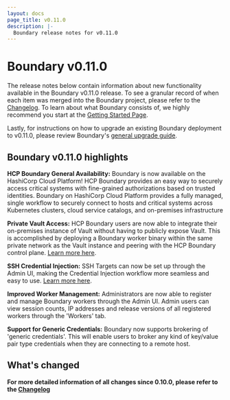 ```yaml
---
layout: docs
page_title: v0.11.0
description: |-
  Boundary release notes for v0.11.0
---
```


# Boundary v0.11.0

The release notes below contain information about new functionality available in the Boundary v0.11.0 release. To see a granular record of when each item was
merged into the Boundary project, please refer to the [Changelog](https://github.com/hashicorp/boundary/blob/main/CHANGELOG.md). To learn about what Boundary
consists of, we highly recommend you start at the [Getting Started Page](/boundary/docs/getting-started).

Lastly, for instructions on how to upgrade an existing Boundary deployment to v0.11.0, please review Boundary's
[general upgrade guide](/boundary/tutorials/oss-configuration/upgrade-version).

## Boundary v0.11.0 highlights

**HCP Boundary General Availability:** Boundary is now available on the HashiCorp Cloud Platform! HCP Boundary provides an easy way to securely access critical
systems with fine-grained authorizations based on trusted identities. Boundary on HashiCorp Cloud Platform provides a fully managed, single workflow to securely
connect to hosts and critical systems across Kubernetes clusters, cloud service catalogs, and on-premises infrastructure

**Private Vault Access:** HCP Boundary users are now able to integrate their on-premises instance of Vault without having to publicly expose Vault. This is
accomplished by deploying a Boundary worker binary within the same private network as the Vault instance and peering with the HCP Boundary control plane.
[Learn more here](/boundary/tutorials/access-management/hcp-vault-cred-brokering-quickstart).

**SSH Credential Injection:** SSH Targets can now be set up through the Admin UI, making the Credential Injection workflow more seamless and easy to use.
[Learn more here](/boundary/tutorials/hcp-administration/hcp-ssh-cred-injection).

**Improved Worker Management:** Administrators are now able to register and manage Boundary workers through the Admin UI. Admin users can view session counts,
IP addresses and release versions of all registered workers through the 'Workers' tab.

**Support for Generic Credentials:** Boundary now supports brokering of 'generic credentials'. This will enable users to broker any kind of key/value pair type
credentials when they are connecting to a remote host.

## What's changed

**For more detailed information of all changes since 0.10.0, please refer to the [Changelog](https://github.com/hashicorp/boundary/blob/main/CHANGELOG.md)**